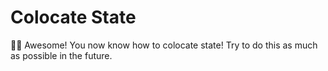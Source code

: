 # Colocate State

👨‍💼 Awesome! You now know how to colocate state! Try to do this as much as
possible in the future.
